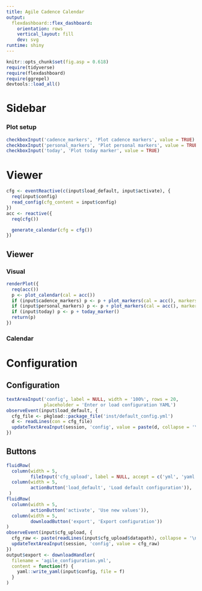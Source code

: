 ```yaml
---
title: Agile Cadence Calendar
output:
  flexdashboard::flex_dashboard:
    orientation: rows
    vertical_layout: fill
    dev: svg
runtime: shiny
---
```


```r
knitr::opts_chunk$set(fig.asp = 0.618)
require(tidyverse)
require(flexdashboard)
require(ggrepel)
devtools::load_all()
```

Sidebar {.sidebar data-width=300}
=====================================

### Plot setup

```r
checkboxInput('cadence_markers', 'Plot cadence markers', value = TRUE)
checkboxInput('personal_markers', 'Plot personal markers', value = TRUE)
checkboxInput('today', 'Plot today marker', value = TRUE)
```


Viewer
========

```r
cfg <- eventReactive(c(input$load_default, input$activate), {
  req(input$config)
  read_config(cfg_content = input$config)
})
acc <- reactive({
  req(cfg())

  generate_calendar(cfg = cfg())
})
```

Viewer {.tabset}
----------------

### Visual

```r
renderPlot({
  req(acc())
  p <- plot_calendar(cal = acc())
  if (input$cadence_markers) p <- p + plot_markers(cal = acc(), markers = 'agile_events')
  if (input$personal_markers) p <- p + plot_markers(cal = acc(), markers = 'markers')
  if (input$today) p <- p + today_marker()
  return(p)
})
```

### Calendar


Configuration
=============

Configuration {data-height=900}
--------------------------------

```r
textAreaInput('config', label = NULL, width = '100%', rows = 20,
              placeholder = 'Enter or load configuration YAML')
observeEvent(input$load_default, {
  cfg_file <- pkgload::package_file('inst/default_config.yml')
  d <- readLines(con = cfg_file)
  updateTextAreaInput(session, 'config', value = paste(d, collapse = '\n'))
})
```

Buttons {data-height=100}
-------------------------

```r
fluidRow(
  column(width = 5,
         fileInput('cfg_upload', label = NULL, accept = c('yml', 'yaml'))),
  column(width = 5,
         actionButton('load_default', 'Load default configuration')),
 )
fluidRow(
  column(width = 5,
         actionButton('activate', 'Use new values')),
  column(width = 5,
         downloadButton('export', 'Export configuration'))
)
observeEvent(input$cfg_upload, {
  cfg_raw <- paste(readLines(input$cfg_upload$datapath), collapse = '\n')
  updateTextAreaInput(session, 'config', value = cfg_raw)
})
output$export <- downloadHandler(
  filename = 'agile_configuration.yml',
  content = function(f) {
    yaml::write_yaml(input$config, file = f)
  }
)
```
